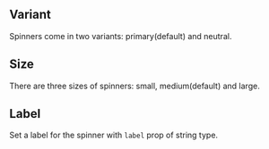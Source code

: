 ## Variant

Spinners come in two variants: primary(default) and neutral.

<Canvas of={SpinnerStories.Variant} >
  <Story of={SpinnerStories.Variant} />
</Canvas>

## Size

There are three sizes of spinners: small, medium(default) and large.

<Canvas of={SpinnerStories.Size} >
  <Story of={SpinnerStories.Size} />
</Canvas>

## Label

Set a label for the spinner with `label` prop of string type.

<Canvas of={SpinnerStories.Label} >
  <Story of={SpinnerStories.Label} />
</Canvas>